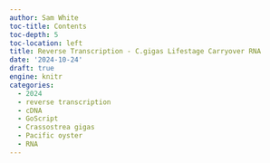 ```yaml
---
author: Sam White
toc-title: Contents
toc-depth: 5
toc-location: left
title: Reverse Transcription - C.gigas Lifestage Carryover RNA
date: '2024-10-24'
draft: true
engine: knitr
categories: 
  - 2024
  - reverse transcription
  - cDNA
  - GoScript
  - Crassostrea gigas
  - Pacific oyster
  - RNA
---
```

